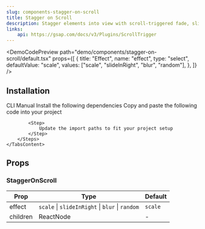 ```yaml
---
slug: components-stagger-on-scroll
title: Stagger on Scroll
description: Stagger elements into view with scroll-triggered fade, slide, zoom, or blur effects.
links:
    api: https://gsap.com/docs/v3/Plugins/ScrollTrigger
---
```


<DemoCodePreview
    path="demo/components/stagger-on-scroll/default.tsx"
    props={[
        {
            title: "Effect",
            name: "effect",
            type: "select",
            defaultValue: "scale",
            values: ["scale", "slideInRight", "blur", "random"],
        },
    ]}
/>

## Installation

<Tabs defaultValue="cli" className="mt-3">
    <TabsList>
        <TabsTrigger value="cli">CLI</TabsTrigger>
        <TabsTrigger value="manual">Manual</TabsTrigger>
    </TabsList>
    <TabsContent value="cli" className="mt-4">
        <InstallationCommand command={`npx shadcn@latest add "~website/r/gsap/stagger-on-scroll"`} />
    </TabsContent>
    <TabsContent value="manual" className="mt-4">
        <Steps>
            <Step>
                Install the following dependencies
            </Step>
            <InstallationCommand command="npm install gsap @gsap/react" />
            <Step>
                Copy and paste the following code into your project
            </Step>
            <CodePreview path='components/gsap/stagger-on-scroll.tsx' collapsible></CodePreview>

            <Step>
                Update the import paths to fit your project setup
            </Step>
        </Steps>
    </TabsContent>
</Tabs>

## Props

### StaggerOnScroll

| Prop     | Type                                            | Default |
|----------|-------------------------------------------------|---------|
| effect   | `scale` \| `slideInRight` \| `blur` \| `random` | `scale` |
| children | ReactNode                                       | -       |
